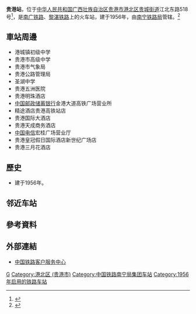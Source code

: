 {{Infobox China railway station
|车站名称 = 贵港站
|图片 = Guigang High Speed Railway Station.jpg
|图片介绍 = 
|其他名称 = 
|车站拼音 = Guigang
|英文名称 = Guigang Railway Station
|车站代码 = 37115<ref>{{cite book|title=中华人民共和国铁路车站代码（GB/T 10302-2010）|publisher=中国标准出版社|year=2010|isbn=155066140495|ignore-isbn-error=true|pages=13}}</ref>
|电报码 = GGZ<ref>{{cite book|author=铁道部电子计算技术中心, 铁道部运输局|title=铁路车站站名代码表：TMIS使用|publisher=中国铁道出版社|location=北京|year=1998|isbn=9787113030995|pages=80}}</ref><ref>{{cite book|author=[[中华人民共和国铁道部|中华人民共和国铁道部]]|title=铁路电报站名略号（2012）|publisher=中国铁道出版社|location=北京|year=2012|unified=15113·3468|pages=44}}</ref>
|拼音码 = GGA
|车站位置 = [[广西壮族自治区|广西壮族自治区]][[贵港市|贵港市]][[港北区_(贵港市)|港北区]][[贵城街道|贵城街道]]
|坐标 = {{coord|23|6|9.40|N|109|36|32.46|E|display=inline,title}}
|归属 = [[南宁铁路局|南宁铁路局]]
|线路 = [[南广铁路|南广铁路]]、[[黎湛铁路|黎湛铁路]]
|车站等级 = [[一等站_(中铁)|一等站]]
|月台数目 = 
|站台面 = 5
|股道数目 = 
}}
'''贵港站'''，位于[[中华人民共和国|中华人民共和国]][[广西壮族自治区|广西壮族自治区]][[贵港市|贵港市]][[港北区_(贵港市)|港北区]][[贵城街道|贵城街道]]江北东路518号<ref>{{cite web|url=http://www.12306.cn/mormhweb/kyyyz/nanning/201001/t20100124_1186.html|title=南宁局集团公司客运站数据(车站)|publisher=[[中国铁路客户服务中心|中国铁路客户服务中心]]|accessdate=2018-07-04|archive-date=2017-12-05|archive-url=https://web.archive.org/web/20171205155738/http://www.12306.cn/mormhweb/kyyyz/nanning/201001/t20100124_1186.html|dead-url=no}}</ref>，是[[南广铁路|南广铁路]]、[[黎湛铁路|黎湛铁路]]上的火车站，建于1956年，由[[南宁铁路局|南宁铁路局]]管辖。<ref>{{Cite web |url=http://search.huochepiao.com/huochezhan/jieshao/1135.htm |title=贵港火车站介绍 |access-date=2018-02-05 |archive-date=2019-11-16 |archive-url=https://web.archive.org/web/20191116124828/http://search.huochepiao.com/huochezhan/jieshao/1135.htm |dead-url=no }}</ref>

==車站周邊==
* 港城镇初级中学
* 贵港市高级中学
* 贵港市气象局
* 贵港公路管理局
* 圣湖中学
* 贵港五洲医院
* 贵港明珠酒店
* [[中国邮政储蓄银行|中国邮政储蓄银行]]金港大道高铁广场营业所
* 精途酒店贵港高铁站店
* 贵港国际大酒店
* 贵港天成商务酒店
* [[中国电信|中国电信]]宏桂广场营业厅
* 贵港皇冠假日国际酒店新世纪广场店
* 贵港三月花酒店

==歷史==
* 建于1956年。
==邻近车站==
{{start rail box|[[中国高速铁路|中国高速铁路]]}}
{{s-inop|[[宾阳站|宾阳站]]}}
{{s-line|[[南广铁路|南广铁路]]}}
{{s-inop|[[桂平站|桂平站]]}}
{{s-rail|title=CR}}
{{s-inop|[[根竹站|根竹站]]}}
{{s-line|[[黎湛铁路|黎湛铁路]]}}
{{s-inop|[[八塘站|八塘站]]}}
{{s-end}}
==參考資料==
{{reflist}}
==外部連結==
* [http://www.12306.cn/mormhweb/ 中国铁路客户服务中心]{{Wayback|url=http://www.12306.cn/mormhweb/ |date=20180205163941 }}
{{南广铁路}}
{{黎湛铁路}}
{{广西壮族自治区铁路}}
[[Category:贵港市铁路车站|G]]
[[Category:港北区_(贵港市)|Category:港北区 (贵港市)]]
[[Category:中国铁路南宁局集团车站|Category:中国铁路南宁局集团车站]]
[[Category:1956年启用的铁路车站|Category:1956年启用的铁路车站]]